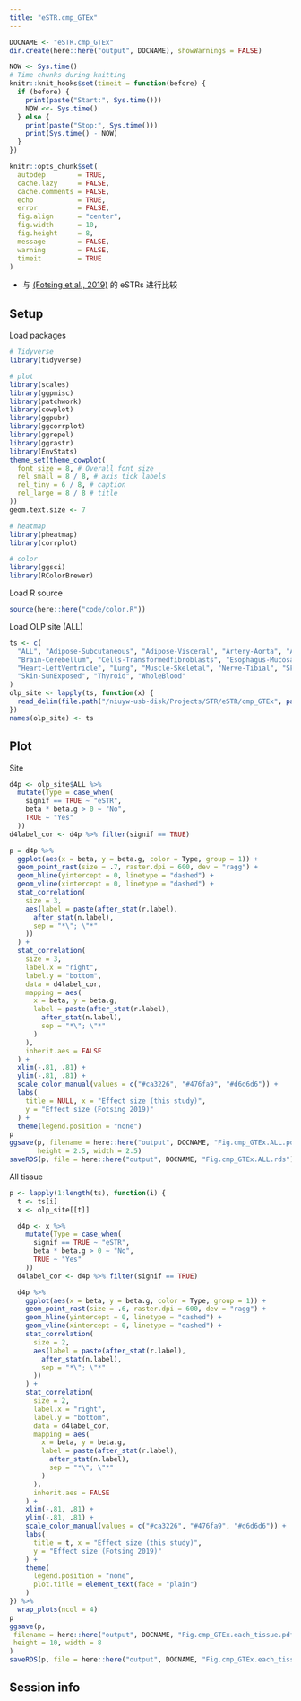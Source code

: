 ```yaml
---
title: "eSTR.cmp_GTEx"
---
```


```r
DOCNAME <- "eSTR.cmp_GTEx"
dir.create(here::here("output", DOCNAME), showWarnings = FALSE)

NOW <- Sys.time()
# Time chunks during knitting
knitr::knit_hooks$set(timeit = function(before) {
  if (before) {
    print(paste("Start:", Sys.time()))
    NOW <<- Sys.time()
  } else {
    print(paste("Stop:", Sys.time()))
    print(Sys.time() - NOW)
  }
})

knitr::opts_chunk$set(
  autodep        = TRUE,
  cache.lazy     = FALSE,
  cache.comments = FALSE,
  echo           = TRUE,
  error          = FALSE,
  fig.align      = "center",
  fig.width      = 10,
  fig.height     = 8,
  message        = FALSE,
  warning        = FALSE,
  timeit         = TRUE
)
```

- 与 [(Fotsing et al., 2019)](https://www.nature.com/articles/s41588-019-0521-9) 的 eSTRs 进行比较

## Setup

Load packages

```r
# Tidyverse
library(tidyverse)

# plot
library(scales)
library(ggpmisc)
library(patchwork)
library(cowplot)
library(ggpubr)
library(ggcorrplot)
library(ggrepel)
library(ggrastr)
library(EnvStats)
theme_set(theme_cowplot(
  font_size = 8, # Overall font size
  rel_small = 8 / 8, # axis tick labels
  rel_tiny = 6 / 8, # caption
  rel_large = 8 / 8 # title
))
geom.text.size <- 7

# heatmap
library(pheatmap)
library(corrplot)

# color
library(ggsci)
library(RColorBrewer)
```

Load R source

```r
source(here::here("code/color.R"))
```

Load OLP site (ALL)

```r
ts <- c(
  "ALL", "Adipose-Subcutaneous", "Adipose-Visceral", "Artery-Aorta", "Artery-Tibial", "Brain-Caudate",
  "Brain-Cerebellum", "Cells-Transformedfibroblasts", "Esophagus-Mucosa", "Esophagus-Muscularis",
  "Heart-LeftVentricle", "Lung", "Muscle-Skeletal", "Nerve-Tibial", "Skin-NotSunExposed",
  "Skin-SunExposed", "Thyroid", "WholeBlood"
)
olp_site <- lapply(ts, function(x) {
  read_delim(file.path("/niuyw-usb-disk/Projects/STR/eSTR/cmp_GTEx", paste0("OLP.", paste0(x, ".txt"))), delim = "\t")
})
names(olp_site) <- ts
```

## Plot

Site

```r
d4p <- olp_site$ALL %>%
  mutate(Type = case_when(
    signif == TRUE ~ "eSTR",
    beta * beta.g > 0 ~ "No",
    TRUE ~ "Yes"
  ))
d4label_cor <- d4p %>% filter(signif == TRUE)

p = d4p %>%
  ggplot(aes(x = beta, y = beta.g, color = Type, group = 1)) +
  geom_point_rast(size = .7, raster.dpi = 600, dev = "ragg") +
  geom_hline(yintercept = 0, linetype = "dashed") +
  geom_vline(xintercept = 0, linetype = "dashed") +
  stat_correlation(
    size = 3,
    aes(label = paste(after_stat(r.label),
      after_stat(n.label),
      sep = "*\"; \"*"
    ))
  ) +
  stat_correlation(
    size = 3,
    label.x = "right",
    label.y = "bottom",
    data = d4label_cor,
    mapping = aes(
      x = beta, y = beta.g,
      label = paste(after_stat(r.label),
        after_stat(n.label),
        sep = "*\"; \"*"
      )
    ),
    inherit.aes = FALSE
  ) +
  xlim(-.81, .81) +
  ylim(-.81, .81) +
  scale_color_manual(values = c("#ca3226", "#476fa9", "#d6d6d6")) +
  labs(
    title = NULL, x = "Effect size (this study)",
    y = "Effect size (Fotsing 2019)"
  ) +
  theme(legend.position = "none")
p
ggsave(p, filename = here::here("output", DOCNAME, "Fig.cmp_GTEx.ALL.pdf"),
       height = 2.5, width = 2.5)
saveRDS(p, file = here::here("output", DOCNAME, "Fig.cmp_GTEx.ALL.rds"))
```

All tissue

```r
p <- lapply(1:length(ts), function(i) {
  t <- ts[i]
  x <- olp_site[[t]]

  d4p <- x %>%
    mutate(Type = case_when(
      signif == TRUE ~ "eSTR",
      beta * beta.g > 0 ~ "No",
      TRUE ~ "Yes"
    ))
  d4label_cor <- d4p %>% filter(signif == TRUE)

  d4p %>%
    ggplot(aes(x = beta, y = beta.g, color = Type, group = 1)) +
    geom_point_rast(size = .6, raster.dpi = 600, dev = "ragg") +
    geom_hline(yintercept = 0, linetype = "dashed") +
    geom_vline(xintercept = 0, linetype = "dashed") +
    stat_correlation(
      size = 2,
      aes(label = paste(after_stat(r.label),
        after_stat(n.label),
        sep = "*\"; \"*"
      ))
    ) +
    stat_correlation(
      size = 2,
      label.x = "right",
      label.y = "bottom",
      data = d4label_cor,
      mapping = aes(
        x = beta, y = beta.g,
        label = paste(after_stat(r.label),
          after_stat(n.label),
          sep = "*\"; \"*"
        )
      ),
      inherit.aes = FALSE
    ) +
    xlim(-.81, .81) +
    ylim(-.81, .81) +
    scale_color_manual(values = c("#ca3226", "#476fa9", "#d6d6d6")) +
    labs(
      title = t, x = "Effect size (this study)",
      y = "Effect size (Fotsing 2019)"
    ) +
    theme(
      legend.position = "none",
      plot.title = element_text(face = "plain")
    )
}) %>%
  wrap_plots(ncol = 4)
p
ggsave(p,
 filename = here::here("output", DOCNAME, "Fig.cmp_GTEx.each_tissue.pdf"),
 height = 10, width = 8
)
saveRDS(p, file = here::here("output", DOCNAME, "Fig.cmp_GTEx.each_tissue.rds"))
```


## Session info
